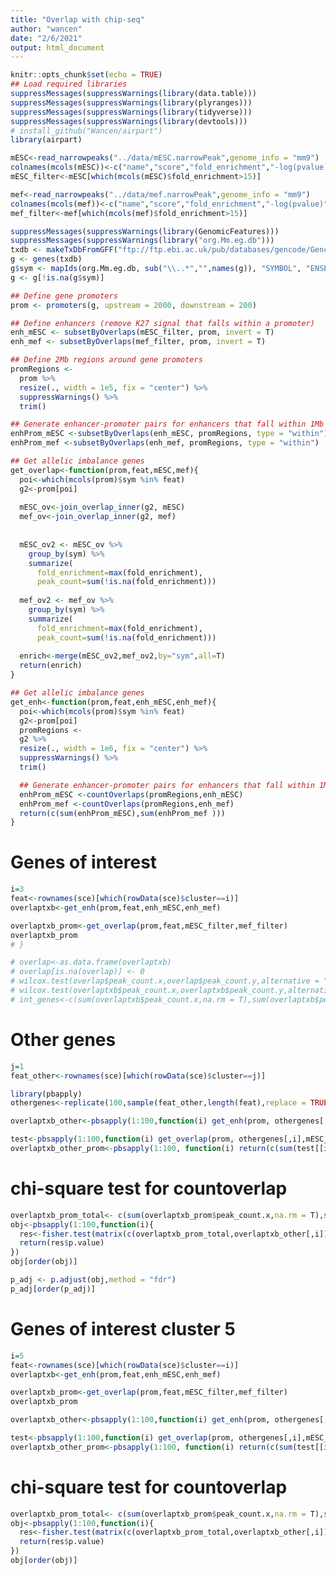```yaml
---
title: "Overlap with chip-seq"
author: "wancen"
date: "2/6/2021"
output: html_document
---
```


```r
knitr::opts_chunk$set(echo = TRUE)
## Load required libraries
suppressMessages(suppressWarnings(library(data.table)))
suppressMessages(suppressWarnings(library(plyranges)))
suppressMessages(suppressWarnings(library(tidyverse)))
suppressMessages(suppressWarnings(library(devtools)))
# install_github("Wancen/airpart")
library(airpart)
```


```r
mESC<-read_narrowpeaks("../data/mESC.narrowPeak",genome_info = "mm9")
colnames(mcols(mESC))<-c("name","score","fold_enrichment","-log(pvalue)","-log(FDR)/log(10)","summit")
mESC_filter<-mESC[which(mcols(mESC)$fold_enrichment>15)]

mef<-read_narrowpeaks("../data/mef.narrowPeak",genome_info = "mm9")
colnames(mcols(mef))<-c("name","score","fold_enrichment","-log(pvalue)","-log(FDR)/log(10)","summit")
mef_filter<-mef[which(mcols(mef)$fold_enrichment>15)]

suppressMessages(suppressWarnings(library(GenomicFeatures)))
suppressMessages(suppressWarnings(library("org.Mm.eg.db")))
txdb <- makeTxDbFromGFF("ftp://ftp.ebi.ac.uk/pub/databases/gencode/Gencode_mouse/release_M1/gencode.vM1.annotation.gtf.gz")
g <- genes(txdb)
g$sym <- mapIds(org.Mm.eg.db, sub("\\..*","",names(g)), "SYMBOL", "ENSEMBL")
g <- g[!is.na(g$sym)]

## Define gene promoters
prom <- promoters(g, upstream = 2000, downstream = 200)

## Define enhancers (remove K27 signal that falls within a promoter)
enh_mESC <- subsetByOverlaps(mESC_filter, prom, invert = T)
enh_mef <- subsetByOverlaps(mef_filter, prom, invert = T)

## Define 2Mb regions around gene promoters
promRegions <- 
  prom %>%
  resize(., width = 1e5, fix = "center") %>%
  suppressWarnings() %>%
  trim()

## Generate enhancer-promoter pairs for enhancers that fall within 1Mb of a gene promoter
enhProm_mESC <-subsetByOverlaps(enh_mESC, promRegions, type = "within") 
enhProm_mef <-subsetByOverlaps(enh_mef, promRegions, type = "within") 

## Get allelic imbalance genes
get_overlap<-function(prom,feat,mESC,mef){
  poi<-which(mcols(prom)$sym %in% feat)
  g2<-prom[poi]
  
  mESC_ov<-join_overlap_inner(g2, mESC)
  mef_ov<-join_overlap_inner(g2, mef)
  
 
  mESC_ov2 <- mESC_ov %>%
    group_by(sym) %>%
    summarize(
      fold_enrichment=max(fold_enrichment),
      peak_count=sum(!is.na(fold_enrichment)))
  
  mef_ov2 <- mef_ov %>%
    group_by(sym) %>%
    summarize(
      fold_enrichment=max(fold_enrichment),
      peak_count=sum(!is.na(fold_enrichment)))
  
  enrich<-merge(mESC_ov2,mef_ov2,by="sym",all=T)
  return(enrich)
}

```

```r
## Get allelic imbalance genes
get_enh<-function(prom,feat,enh_mESC,enh_mef){
  poi<-which(mcols(prom)$sym %in% feat)
  g2<-prom[poi]
  promRegions <-
  g2 %>%
  resize(., width = 1e6, fix = "center") %>%
  suppressWarnings() %>%
  trim()

  ## Generate enhancer-promoter pairs for enhancers that fall within 1Mb of a gene promoter
  enhProm_mESC <-countOverlaps(promRegions,enh_mESC) 
  enhProm_mef <-countOverlaps(promRegions,enh_mef) 
  return(c(sum(enhProm_mESC),sum(enhProm_mef )))
}
```


# Genes of interest
```r
i=3
feat<-rownames(sce)[which(rowData(sce)$cluster==i)]
overlaptxb<-get_enh(prom,feat,enh_mESC,enh_mef)

overlaptxb_prom<-get_overlap(prom,feat,mESC_filter,mef_filter)
overlaptxb_prom
# }

# overlap<-as.data.frame(overlaptxb)
# overlap[is.na(overlap)] <- 0
# wilcox.test(overlap$peak_count.x,overlap$peak_count.y,alternative = "g",paired = T) # 0 replace NA
# wilcox.test(overlaptxb$peak_count.x,overlaptxb$peak_count.y,alternative = "g",paired = T) # still NA
# int_genes<-c(sum(overlaptxb$peak_count.x,na.rm = T),sum(overlaptxb$peak_count.y,na.rm = T))

```

# Other genes
```r
j=1
feat_other<-rownames(sce)[which(rowData(sce)$cluster==j)]

library(pbapply)
othergenes<-replicate(100,sample(feat_other,length(feat),replace = TRUE)) #sample 100 times

overlaptxb_other<-pbsapply(1:100,function(i) get_enh(prom, othergenes[,i],enh_mESC,enh_mef))

test<-pbsapply(1:100,function(i) get_overlap(prom, othergenes[,i],mESC_filter,mef_filter))
overlaptxb_other_prom<-pbsapply(1:100, function(i) return(c(sum(test[[i]]$peak_count.x,na.rm = T),sum(test[[i]]$peak_count.y,na.rm = T))))

```
# chi-square test for countoverlap
```r
overlaptxb_prom_total<- c(sum(overlaptxb_prom$peak_count.x,na.rm = T),sum(overlaptxb_prom$peak_count.y,na.rm = T))
obj<-pbsapply(1:100,function(i){
  res<-fisher.test(matrix(c(overlaptxb_prom_total,overlaptxb_other[,i]),ncol=2,byrow = T),alternative = "g")
  return(res$p.value)
})
obj[order(obj)]
```
```r
p_adj <- p.adjust(obj,method = "fdr")
p_adj[order(p_adj)]
```

# Genes of interest cluster 5
```r
i=5
feat<-rownames(sce)[which(rowData(sce)$cluster==i)]
overlaptxb<-get_enh(prom,feat,enh_mESC,enh_mef)

overlaptxb_prom<-get_overlap(prom,feat,mESC_filter,mef_filter)
overlaptxb_prom

overlaptxb_other<-pbsapply(1:100,function(i) get_enh(prom, othergenes[,i],enh_mESC,enh_mef))

test<-pbsapply(1:100,function(i) get_overlap(prom, othergenes[,i],mESC_filter,mef_filter))
overlaptxb_other_prom<-pbsapply(1:100, function(i) return(c(sum(test[[i]]$peak_count.x,na.rm = T),sum(test[[i]]$peak_count.y,na.rm = T))))
```


# chi-square test for countoverlap
```r
overlaptxb_prom_total<- c(sum(overlaptxb_prom$peak_count.x,na.rm = T),sum(overlaptxb_prom$peak_count.y,na.rm = T))
obj<-pbsapply(1:100,function(i){
  res<-fisher.test(matrix(c(overlaptxb_prom_total,overlaptxb_other[,i]),ncol=2,byrow = T),alternative = "g")
  return(res$p.value)
})
obj[order(obj)]
```
